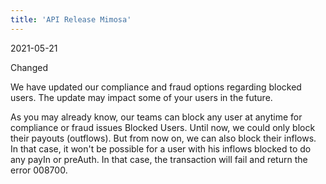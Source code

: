 ```yaml
---  
title: 'API Release Mimosa'  
---  
```

<span class="date">2021-05-21</span>  
  
  
<div class="pill pill-purple">Changed</div>  
  

We have updated our compliance and fraud options regarding blocked users. The update may impact some of your users in the future.  

As you may already know, our teams can block any user at anytime for compliance or fraud issues Blocked Users. Until now, we could only block their payouts (outflows). But from now on, we can also block their inflows. In that case, it won't be possible for a user with his inflows blocked to do any payIn or preAuth. In that case, the transaction will fail and return the error 008700.